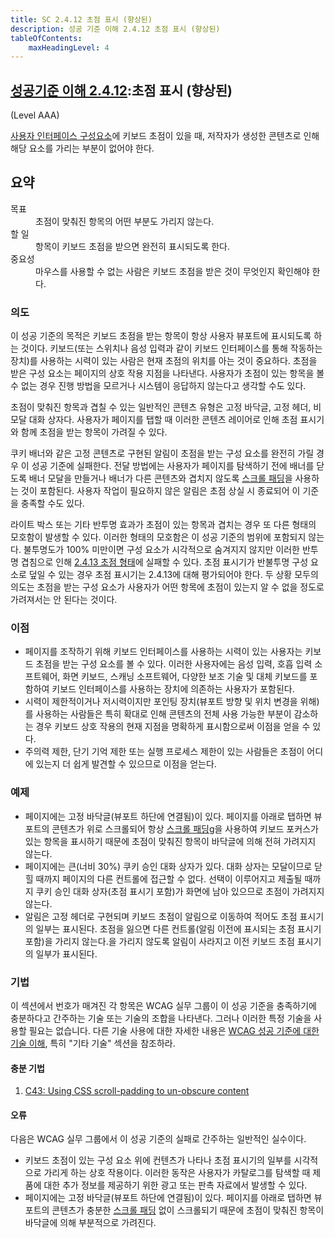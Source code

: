 ```yaml
---
title: SC 2.4.12 초점 표시 (향상된)
description: 성공 기준 이해 2.4.12 초점 표시 (향상된)
tableOfContents:
    maxHeadingLevel: 4
---
```



## [성공기준 이해 2.4.12](https://w3.org/TR/WCAG22#focus-not-obscured-enhanced):초점 표시 (향상된) 

(Level AAA)

<Card title="성공 기준 (SC)"></Card>

[사용자 인터페이스 구성요소](../../../glossary/user-interface-component)에 키보드 초점이 있을 때, 저작자가 생성한 콘텐츠로 인해 해당 요소를 가리는 부분이 없어야 한다.

## 요약

<dl>
<dt>목표</dt>
<dd>초점이 맞춰진 항목의 어떤 부분도 가리지 않는다.</dd>
<dt>할 일</dt>
<dd>항목이 키보드 초점을 받으면 완전히 표시되도록 한다.</dd>
<dt>중요성</dt>
<dd>마우스를 사용할 수 없는 사람은 키보드 초점을 받은 것이 무엇인지 확인해야 한다.</dd>
</dl>

### 의도

이 성공 기준의 목적은 키보드 초점을 받는 항목이 항상 사용자 뷰포트에 표시되도록 하는 것이다. 키보드(또는 스위치나 음성 입력과 같이 키보드 인터페이스를 통해 작동하는 장치)를 사용하는 시력이 있는 사람은 현재 초점의 위치를 아는 것이 중요하다. 초점을 받은 구성 요소는 페이지의 상호 작용 지점을 나타낸다. 사용자가 초점이 있는 항목을 볼 수 없는 경우 진행 방법을 모르거나 시스템이 응답하지 않는다고 생각할 수도 있다.

초점이 맞춰진 항목과 겹칠 수 있는 일반적인 콘텐츠 유형은 고정 바닥글, 고정 헤더, 비모달 대화 상자다. 사용자가 페이지를 탭할 때 이러한 콘텐츠 레이어로 인해 초점 표시기와 함께 초점을 받는 항목이 가려질 수 있다.

쿠키 배너와 같은 고정 콘텐츠로 구현된 알림이 초점을 받는 구성 요소를 완전히 가릴 경우 이 성공 기준에 실패한다. 전달 방법에는 사용자가 페이지를 탐색하기 전에 배너를 닫도록 배너 모달을 만들거나 배너가 다른 콘텐츠와 겹치지 않도록 [스크롤 패딩](https://www.w3.org/TR/css-scroll-snap/#propdef-scroll-padding)을 사용하는 것이 포함된다. 사용자 작업이 필요하지 않은 알림은 초점 상실 시 종료되어 이 기준을 충족할 수도 있다.

라이트 박스 또는 기타 반투명 효과가 초점이 있는 항목과 겹치는 경우 또 다른 형태의 모호함이 발생할 수 있다. 이러한 형태의 모호함은 이 성공 기준의 범위에 포함되지 않는다. 불투명도가 100% 미만이면 구성 요소가 시각적으로 숨겨지지 않지만 이러한 반투명 겹침으로 인해 [2.4.13 초점 형태](../understanding/focus-appearance.html)에 실패할 수 있다. 초점 표시기가 반불투명 구성 요소로 덮일 수 있는 경우 초점 표시기는 2.4.13에 대해 평가되어야 한다. 두 상황 모두의 의도는 초점을 받는 구성 요소가 사용자가 어떤 항목에 초점이 있는지 알 수 없을 정도로 가려져서는 안 된다는 것이다.

### 이점

*   페이지를 조작하기 위해 키보드 인터페이스를 사용하는 시력이 있는 사용자는 키보드 초점을 받는 구성 요소를 볼 수 있다. 이러한 사용자에는 음성 입력, 호흡 입력 소프트웨어, 화면 키보드, 스캐닝 소프트웨어, 다양한 보조 기술 및 대체 키보드를 포함하여 키보드 인터페이스를 사용하는 장치에 의존하는 사용자가 포함된다.
*   시력이 제한적이거나 저시력이지만 포인팅 장치(뷰포트 방향 및 위치 변경을 위해)를 사용하는 사람들은 특히 확대로 인해 콘텐츠의 전체 사용 가능한 부분이 감소하는 경우 키보드 상호 작용의 현재 지점을 명확하게 표시함으로써 이점을 얻을 수 있다.
*   주의력 제한, 단기 기억 제한 또는 실행 프로세스 제한이 있는 사람들은 초점이 어디에 있는지 더 쉽게 발견할 수 있으므로 이점을 얻는다.

### 예제

*   페이지에는 고정 바닥글(뷰포트 하단에 연결됨)이 있다. 페이지를 아래로 탭하면 뷰포트의 콘텐츠가 위로 스크롤되어 항상 [스크롤 패딩g](https://www.w3.org/TR/css-scroll-snap/#propdef-scroll-padding)을 사용하여 키보드 포커스가 있는 항목을 표시하기 때문에 초점이 맞춰진 항목이 바닥글에 의해 전혀 가려지지 않는다.
*   페이지에는 큰(너비 30%) 쿠키 승인 대화 상자가 있다. 대화 상자는 모달이므로 닫힐 때까지 페이지의 다른 컨트롤에 접근할 수 없다. 선택이 이루어지고 제출될 때까지 쿠키 승인 대화 상자(초점 표시기 포함)가 화면에 남아 있으므로 초점이 가려지지 않는다.
*   알림은 고정 헤더로 구현되며 키보드 초점이 알림으로 이동하여 적어도 초점 표시기의 일부는 표시된다. 초점을 잃으면 다른 컨트롤(알림 이전에 표시되는 초점 표시기 포함)을 가리지 않는다.을 가리지 않도록 알림이 사라지고 이전 키보드 초점 표시기의 일부가 표시된다.

### 기법

이 섹션에서 번호가 매겨진 각 항목은 WCAG 실무 그룹이 이 성공 기준을 충족하기에 충분하다고 간주하는 기술 또는 기술의 조합을 나타낸다. 그러나 이러한 특정 기술을 사용할 필요는 없습니다. 다른 기술 사용에 대한 자세한 내용은 [WCAG 성공 기준에 대한 기술 이해](understanding-techniques), 특히 "기타 기술" 섹션을 참조하라.

#### 충분 기법

1.  [C43: Using CSS scroll-padding to un-obscure content](https://www.w3.org/WAI/WCAG22/Techniques/css/C43)

#### 오류

다음은 WCAG 실무 그룹에서 이 성공 기준의 실패로 간주하는 일반적인 실수이다.

*   키보드 초점이 있는 구성 요소 위에 컨텐츠가 나타나 초점 표시기의 일부를 시각적으로 가리게 하는 상호 작용이다. 이러한 동작은 사용자가 카탈로그를 탐색할 때 제품에 대한 추가 정보를 제공하기 위한 광고 또는 판촉 자료에서 발생할 수 있다.
*   페이지에는 고정 바닥글(뷰포트 하단에 연결됨)이 있다. 페이지를 아래로 탭하면 뷰포트의 콘텐츠가 충분한 [스크롤 패딩](https://www.w3.org/TR/css-scroll-snap/#propdef-scroll-padding) 없이 스크롤되기 때문에 초점이 맞춰진 항목이 바닥글에 의해 부분적으로 가려진다.


